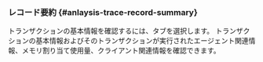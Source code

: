 ### レコード要約 {#anlaysis-trace-record-summary}

<ImgLang img="analysis-tx-record-summary.png" desc="レコード要約" />

トランザクションの基本情報を確認するには、<Cmdname sid="TTL06125" className="uitext" />タブを選択します。 トランザクションの基本情報およびそのトランザクションが実行されたエージェント関連情報、メモリ割り当て使用量、クライアント関連情報を確認できます。
